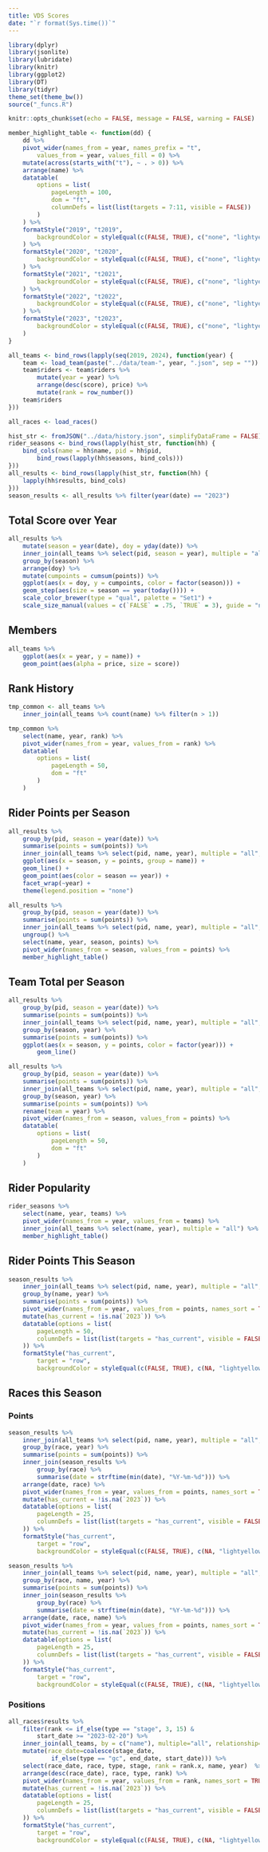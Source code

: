 ```yaml
---
title: VDS Scores
date: "`r format(Sys.time())`"
---
```


```r
library(dplyr)
library(jsonlite)
library(lubridate)
library(knitr)
library(ggplot2)
library(DT)
library(tidyr)
theme_set(theme_bw())
source("_funcs.R")

knitr::opts_chunk$set(echo = FALSE, message = FALSE, warning = FALSE)

member_highlight_table <- function(dd) {
    dd %>%
    pivot_wider(names_from = year, names_prefix = "t",
        values_from = year, values_fill = 0) %>%
    mutate(across(starts_with("t"), ~ . > 0)) %>%
    arrange(name) %>%
    datatable(
        options = list(
            pageLength = 100,
            dom = "ft",
            columnDefs = list(list(targets = 7:11, visible = FALSE))
        )
    ) %>%
    formatStyle("2019", "t2019",
        backgroundColor = styleEqual(c(FALSE, TRUE), c("none", "lightyellow"))
    ) %>%
    formatStyle("2020", "t2020",
        backgroundColor = styleEqual(c(FALSE, TRUE), c("none", "lightyellow"))
    ) %>%
    formatStyle("2021", "t2021",
        backgroundColor = styleEqual(c(FALSE, TRUE), c("none", "lightyellow"))
    ) %>%
    formatStyle("2022", "t2022",
        backgroundColor = styleEqual(c(FALSE, TRUE), c("none", "lightyellow"))
    ) %>%
    formatStyle("2023", "t2023",
        backgroundColor = styleEqual(c(FALSE, TRUE), c("none", "lightyellow"))
    )
}
```

```r
all_teams <- bind_rows(lapply(seq(2019, 2024), function(year) {
    team <- load_team(paste("../data/team-", year, ".json", sep = ""))
    team$riders <- team$riders %>%
        mutate(year = year) %>%
        arrange(desc(score), price) %>%
        mutate(rank = row_number())
    team$riders
}))

all_races <- load_races()

hist_str <- fromJSON("../data/history.json", simplifyDataFrame = FALSE)
rider_seasons <- bind_rows(lapply(hist_str, function(hh) {
    bind_cols(name = hh$name, pid = hh$pid, 
        bind_rows(lapply(hh$seasons, bind_cols)))
}))
all_results <- bind_rows(lapply(hist_str, function(hh) {
    lapply(hh$results, bind_cols)
}))
season_results <- all_results %>% filter(year(date) == "2023")
```

## Total Score over Year

```r
all_results %>%
    mutate(season = year(date), doy = yday(date)) %>%
    inner_join(all_teams %>% select(pid, season = year), multiple = "all", relationship="many-to-many") %>%
    group_by(season) %>%
    arrange(doy) %>%
    mutate(cumpoints = cumsum(points)) %>%
    ggplot(aes(x = doy, y = cumpoints, color = factor(season))) +
    geom_step(aes(size = season == year(today()))) +
    scale_color_brewer(type = "qual", palette = "Set1") +
    scale_size_manual(values = c(`FALSE` = .75, `TRUE` = 3), guide = "none")
```

## Members

```r
all_teams %>%
    ggplot(aes(x = year, y = name)) +
    geom_point(aes(alpha = price, size = score))
```

## Rank History

```r
tmp_common <- all_teams %>%
    inner_join(all_teams %>% count(name) %>% filter(n > 1))

tmp_common %>%
    select(name, year, rank) %>%
    pivot_wider(names_from = year, values_from = rank) %>%
    datatable(
        options = list(
            pageLength = 50,
            dom = "ft"
        )
    )
```

## Rider Points per Season

```r
all_results %>%
    group_by(pid, season = year(date)) %>%
    summarise(points = sum(points)) %>%
    inner_join(all_teams %>% select(pid, name, year), multiple = "all", relationship="many-to-many") %>%
    ggplot(aes(x = season, y = points, group = name)) +
    geom_line() +
    geom_point(aes(color = season == year)) +
    facet_wrap(~year) +
    theme(legend.position = "none")
```

```r
all_results %>%
    group_by(pid, season = year(date)) %>%
    summarise(points = sum(points)) %>%
    inner_join(all_teams %>% select(pid, name, year), multiple = "all", relationship="many-to-many") %>%
    ungroup() %>%
    select(name, year, season, points) %>%
    pivot_wider(names_from = season, values_from = points) %>%
    member_highlight_table()
```

## Team Total per Season

```r
all_results %>%
    group_by(pid, season = year(date)) %>%
    summarise(points = sum(points)) %>%
    inner_join(all_teams %>% select(pid, name, year), multiple = "all", relationship="many-to-many") %>%
    group_by(season, year) %>%
    summarise(points = sum(points)) %>%
    ggplot(aes(x = season, y = points, color = factor(year))) +
        geom_line()
```

```r
all_results %>%
    group_by(pid, season = year(date)) %>%
    summarise(points = sum(points)) %>%
    inner_join(all_teams %>% select(pid, name, year), multiple = "all", relationship="many-to-many") %>%
    group_by(season, year) %>%
    summarise(points = sum(points)) %>%
    rename(team = year) %>%
    pivot_wider(names_from = season, values_from = points) %>%
    datatable(
        options = list(
            pageLength = 50,
            dom = "ft"
        )
    )
```

## Rider Popularity

```r
rider_seasons %>%
    select(name, year, teams) %>%
    pivot_wider(names_from = year, values_from = teams) %>%
    inner_join(all_teams %>% select(name, year), multiple = "all") %>%
    member_highlight_table()
```

## Rider Points This Season

```r
season_results %>%
    inner_join(all_teams %>% select(pid, name, year), multiple = "all", relationship="many-to-many") %>%
    group_by(name, year) %>%
    summarise(points = sum(points)) %>%
    pivot_wider(names_from = year, values_from = points, names_sort = TRUE) %>%
    mutate(has_current = !is.na(`2023`)) %>%
    datatable(options = list(
        pageLength = 50,
        columnDefs = list(list(targets = "has_current", visible = FALSE))
    )) %>%
    formatStyle("has_current",
        target = "row",
        backgroundColor = styleEqual(c(FALSE, TRUE), c(NA, "lightyellow")))

```

## Races this Season

### Points

```r
season_results %>%
    inner_join(all_teams %>% select(pid, name, year), multiple = "all", relationship="many-to-many") %>%
    group_by(race, year) %>%
    summarise(points = sum(points)) %>%
    inner_join(season_results %>%
        group_by(race) %>%
        summarise(date = strftime(min(date), "%Y-%m-%d"))) %>%
    arrange(date, race) %>%
    pivot_wider(names_from = year, values_from = points, names_sort = TRUE) %>%
    mutate(has_current = !is.na(`2023`)) %>%
    datatable(options = list(
        pageLength = 25,
        columnDefs = list(list(targets = "has_current", visible = FALSE))
    )) %>%
    formatStyle("has_current",
        target = "row",
        backgroundColor = styleEqual(c(FALSE, TRUE), c(NA, "lightyellow")))

```

```r
season_results %>%
    inner_join(all_teams %>% select(pid, name, year), multiple = "all", relationship="many-to-many") %>%
    group_by(race, name, year) %>%
    summarise(points = sum(points)) %>%
    inner_join(season_results %>%
        group_by(race) %>%
        summarise(date = strftime(min(date), "%Y-%m-%d"))) %>%
    arrange(date, race, name) %>%
    pivot_wider(names_from = year, values_from = points, names_sort = TRUE) %>%
    mutate(has_current = !is.na(`2023`)) %>%
    datatable(options = list(
        pageLength = 25,
        columnDefs = list(list(targets = "has_current", visible = FALSE))
    )) %>%
    formatStyle("has_current",
        target = "row",
        backgroundColor = styleEqual(c(FALSE, TRUE), c(NA, "lightyellow")))

```

### Positions

```r
all_races$results %>%
    filter(rank <= if_else(type == "stage", 3, 15) &
        start_date >= "2023-02-20") %>%
    inner_join(all_teams, by = c("name"), multiple="all", relationship="many-to-many") %>%
    mutate(race_date=coalesce(stage_date,
            if_else(type == "gc", end_date, start_date))) %>%
    select(race_date, race, type, stage, rank = rank.x, name, year)  %>%
    arrange(desc(race_date), race, type, rank) %>%
    pivot_wider(names_from = year, values_from = rank, names_sort = TRUE) %>%
    mutate(has_current = !is.na(`2023`)) %>%
    datatable(options = list(
        pageLength = 25,
        columnDefs = list(list(targets = "has_current", visible = FALSE))
    )) %>%
    formatStyle("has_current",
        target = "row",
        backgroundColor = styleEqual(c(FALSE, TRUE), c(NA, "lightyellow")))
```